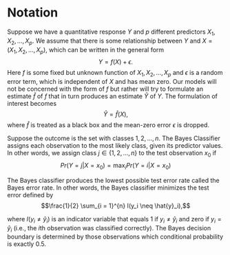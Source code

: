 
# Notation

Suppose we have a quantitative response $Y$ and $p$ different predictors $X_1, X_2, \dots, X_p$. We assume that there is some relationship between $Y$ and $X = (X_1, X_2, \dots, X_p)$, which can be written in the general form
$$Y = f(X) + \epsilon.$$
Here $f$ is some fixed but unknown function of $X_1, X_2, \dots, X_p$ and $\epsilon$ is a random error term, which is independent of $X$ and has mean zero.
Our models will not be concerned with the form of $f$ but rather will try to formulate an estimate $\hat{f}$ of $f$ that in turn produces an estimate $\hat{Y}$ of $Y$. The formulation of interest becomes
$$\hat{Y} = \hat{f}(X),$$
where $\hat{f}$ is treated as a black box and the mean-zero error $\epsilon$ is dropped. 

Suppose the outcome is the set with classes $1, 2, \dots, n$. The Bayes Classifier assigns each observation to the most likely class, given its predictor values. In other words, we assign class $j \in \{1, 2, \dots, n\}$ to the test observation $x_0$ if
$$Pr(Y = j | X = x_0) = \max_{i} Pr(Y = i | X = x_0)$$

The Bayes classifier produces the lowest possible test error rate called the Bayes error rate. In other words, the Bayes classifier minimizes the test error defined by
$$\frac{1}{2} \sum_{i = 1}^{n} I(y_i \neq \hat{y}_i),$$

where $I(y_i \neq \hat{y}_i)$ is an indicator variable that equals $1$ if $y_i \neq \hat{y}_i$ and zero if $y_i = \hat{y}_i$ (i.e., the $i$th observation was classified correctly). The Bayes decision boundary is determined by those observations which conditional probability is exactly $0.5$.
